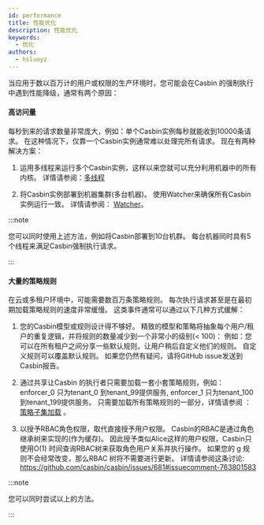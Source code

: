 ```yaml
---
id: performance
title: 性能优化
description: 性能优化
keywords:
  - 优化
authors:
  - hsluoyz
---
```


当应用于数以百万计的用户或权限的生产环境时，您可能会在Casbin 的强制执行中遇到性能降级，通常有两个原因：

#### 高访问量

每秒到来的请求数量非常庞大，例如：单个Casbin实例每秒就能收到10000条请求。 在这种情况下，仅靠一个Casbin实例通常难以处理完所有请求。 现在有两种解决方案：

1. 运用多线程来运行多个Casbin实例，这样以来您就可以充分利用机器中的所有内核。 详情请参阅：[多线程](/docs/multi-threading)

2. 将Casbin实例部署到机器集群(多台机器)。 使用Watcher来确保所有Casbin实例运行一致。 详情请参阅： [Watcher](/docs/watchers)。

:::note

您可以同时使用上述方法，例如将Casbin部署到10台机群。 每台机器同时具有5个线程来满足Casbin强制执行请求。

:::

#### 大量的策略规则

在云或多租户环境中，可能需要数百万条策略规则。 每次执行请求甚至是在最初期加载策略规则的速度非常缓慢。 这类事件通常可以通过以下几种方式缓解：

1. 您的Casbin模型或规则设计得不够好。 精致的模型和策略将抽象每个用户/租户的重复逻辑，并将规则的数量减少到一个非常小的级别(< 100)： 例如：您可以在所有租户之间分享一些默认规则，让用户稍后自定义他们的规则。 自定义规则可以覆盖默认规则。 如果您仍然有疑问，请将GitHub issue发送到Casbin报告。

2. 通过共享让Casbin 的执行者只需要加载一套小套策略规则，例如：enforcer_0 只为tenant_0 到tenant_99提供服务, enforcer_1 只为tenant_100到tenant_199提供服务。 只需要加载所有策略规则的一部分，详情请参阅 ：[策略子集加载](/docs/policy-subset-loading) 。

3. 以授予RBAC角色权限，取代直接授予用户权限。 Casbin的RBAC是通过角色继承树来实现的(作为缓存)。 因此授予类似Alice这样的用户权限，Casbin只使用O(1) 时间查询RBAC树来获取角色用户关系并执行操作。 如果您的 g 规则不会经常改变，那么RBAC 树将不需要进行更新。 详情请参阅这条讨论: https://github.com/casbin/casbin/issues/681#issuecomment-763801583

:::note

您可以同时尝试以上的方法。

:::
